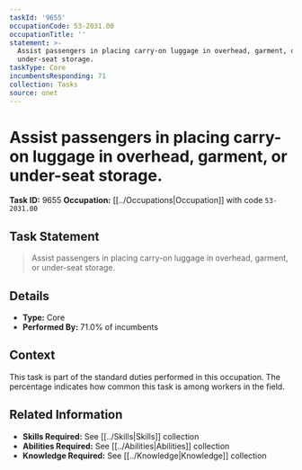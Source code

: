 ```yaml
---
taskId: '9655'
occupationCode: 53-2031.00
occupationTitle: ''
statement: >-
  Assist passengers in placing carry-on luggage in overhead, garment, or
  under-seat storage.
taskType: Core
incumbentsResponding: 71
collection: Tasks
source: onet
---
```

# Assist passengers in placing carry-on luggage in overhead, garment, or under-seat storage.

**Task ID:** 9655
**Occupation:** [[../Occupations|Occupation]] with code `53-2031.00`

## Task Statement

> Assist passengers in placing carry-on luggage in overhead, garment, or under-seat storage.

## Details

- **Type:** Core
- **Performed By:** 71.0% of incumbents

## Context

This task is part of the standard duties performed in this occupation. The percentage indicates how common this task is among workers in the field.

## Related Information

- **Skills Required:** See [[../Skills|Skills]] collection
- **Abilities Required:** See [[../Abilities|Abilities]] collection
- **Knowledge Required:** See [[../Knowledge|Knowledge]] collection

